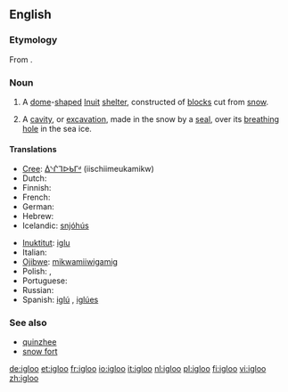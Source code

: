 ==English==
{{wikipedia|lang=en}}

===Etymology===
From {{etyl|iu}} {{term|iglu||tr=ᐃᒡᓗ}}.

===Noun===
{{en-noun}}

# A [[dome]]-[[shape]]d [[Inuit]] [[shelter]], constructed of [[block]]s cut from [[snow]].
# {{zoology}} A [[cavity]], or [[excavation]], made in the snow by a [[seal]], over its [[breathing]] [[hole]] in the sea ice.

====Translations====
{{trans-top|Inuit snow house}}
* [[Cree]]: [[ᐄᔅᒌᒣᐅᑲᒥᒄ]] (iischiimeukamikw)
* Dutch: {{t+|nl|iglo|m}}
* Finnish: {{t+|fi|iglu}}
* French: {{t+|fr|igloo|m}}
* German: {{t+|de|Iglu|n}}
* Hebrew: {{t-|he|איגלו|m|tr=íglu|sc=Hebr}}
* Icelandic: [[snjóhús]] {{n}}
{{trans-mid}}
* [[Inuktitut]]: [[iglu]]
* Italian: {{t+|it|iglù|m}}
* [[Ojibwe]]: [[mikwamiiwigamig]]
* Polish: {{t-|pl|igloo|n}}, {{t-|pl|iglu|n}}
* Portuguese: {{t+|pt|iglu|m}}
* Russian: {{t+|ru|иглу|n|tr=íglu|sc=Cyrl}}
* Spanish: [[iglú]] {{m}}, [[iglúes]] {{p}}
{{trans-bottom}}

===See also===
* [[quinzhee]]
* [[snow fort]]

[[de:igloo]]
[[et:igloo]]
[[fr:igloo]]
[[io:igloo]]
[[it:igloo]]
[[nl:igloo]]
[[pl:igloo]]
[[fi:igloo]]
[[vi:igloo]]
[[zh:igloo]]